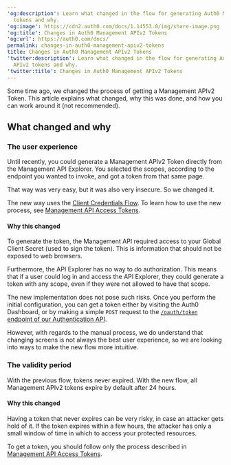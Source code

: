 ---
'og:description': Learn what changed in the flow for generating Auth0 Management APIv2
  tokens and why.
'og:image': https://cdn2.auth0.com/docs/1.14553.0/img/share-image.png
'og:title': Changes in Auth0 Management APIv2 Tokens
'og:url': https://auth0.com/docs/
permalink: changes-in-auth0-management-apiv2-tokens
title: Changes in Auth0 Management APIv2 Tokens
'twitter:description': Learn what changed in the flow for generating Auth0 Management
  APIv2 tokens and why.
'twitter:title': Changes in Auth0 Management APIv2 Tokens
---
Some time ago, we changed the process of getting a Management APIv2 Token. This article explains what changed, why this was done, and how you can work around it (not recommended).

## What changed and why

### The user experience

Until recently, you could generate a Management APIv2 Token directly from the <Tooltip tip="Management API: A product to allow customers to perform administrative tasks." cta="View Glossary" href="/docs/glossary?term=Management+API">Management API</Tooltip> Explorer. You selected the scopes, according to the endpoint you wanted to invoke, and got a token from that same page.

That way was very easy, but it was also very insecure. So we changed it.

The new way uses the [Client Credentials Flow](/docs/get-started/authentication-and-authorization-flow/client-credentials-flow). To learn how to use the new process, see [Management API Access Tokens](/docs/secure/tokens/access-tokens/management-api-access-tokens).

#### Why this changed

To generate the token, the Management API required access to your Global <Tooltip tip="Client Secret: Secret used by a client (application) to authenticate with the Authorization Server; it should be known to only the client and the Authorization Server and must be sufficiently random to not be guessable." cta="View Glossary" href="/docs/glossary?term=Client+Secret">Client Secret</Tooltip> (used to sign the token). This is information that should not be exposed to web browsers.

Furthermore, the API Explorer has no way to do authorization. This means that if a user could log in and access the API Explorer, they could generate a token with any scope, even if they were not allowed to have that scope.

The new implementation does not pose such risks. Once you perform the initial configuration, you can get a token either by visiting the <Tooltip tip="Auth0 Dashboard: Auth0's main product to configure your services." cta="View Glossary" href="/docs/glossary?term=Auth0+Dashboard">Auth0 Dashboard</Tooltip>, or by making a simple `POST` request to the [`/oauth/token` endpoint of our Authentication API](https://auth0.com/docs/api/authentication#client-credentials).

However, with regards to the manual process, we do understand that changing screens is not always the best user experience, so we are looking into ways to make the new flow more intuitive.

### The validity period

With the previous flow, tokens never expired. With the new flow, all Management APIv2 tokens expire by default after 24 hours.

#### Why this changed

Having a token that never expires can be very risky, in case an attacker gets hold of it. If the token expires within a few hours, the attacker has only a small window of time in which to access your protected resources.

To get a token, you should follow only the process described in [Management API Access Tokens](/docs/secure/tokens/access-tokens/management-api-access-tokens).